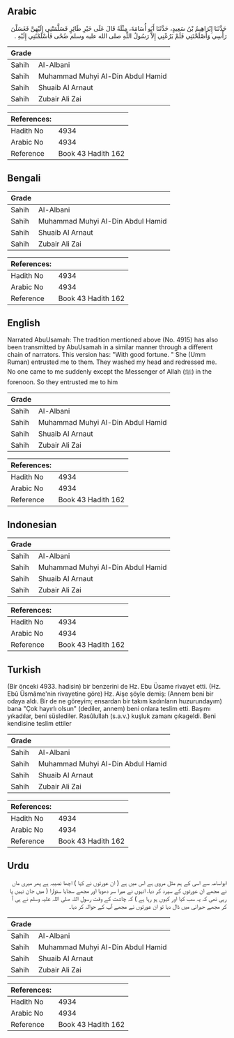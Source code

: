## Arabic


<div dir="rtl" lang="ar" style={{fontSize:'larger',backgroundColor:'#f8f9fa',padding:20}}>
حَدَّثَنَا إِبْرَاهِيمُ بْنُ سَعِيدٍ، حَدَّثَنَا أَبُو أُسَامَةَ، مِثْلَهُ قَالَ عَلَى خَيْرِ طَائِرٍ فَسَلَّمَتْنِي إِلَيْهِنَّ فَغَسَلْنَ رَأْسِي وَأَصْلَحْنَنِي فَلَمْ يَرُعْنِي إِلاَّ رَسُولُ اللَّهِ صلى الله عليه وسلم ضُحًى فَأَسْلَمْنَنِي إِلَيْهِ ‏.‏
</div>
<div style={{backgroundColor:'#f8f9fa',padding:20, marginBottom: 10}}><table> <thead> <tr> <th>Grade</th> <th></th> </tr> </thead> <tbody> <tr><td>Sahih</td><td>Al-Albani</td></tr><tr><td>Sahih</td><td>Muhammad Muhyi Al-Din Abdul Hamid</td></tr><tr><td>Sahih</td><td>Shuaib Al Arnaut</td></tr><tr><td>Sahih</td><td>Zubair Ali Zai</td></tr></tbody></table><table> <thead> <tr> <th>References:</th> <th></th> </tr> </thead> <tbody><tr><td>Hadith No</td><td>4934</td></tr><tr><td>Arabic No</td><td>4934</td></tr><tr><td>Reference</td><td>Book 43 Hadith 162</td></tr></tbody></table></div>

## Bengali


<div dir="ltr" lang="bn" style={{fontSize:'larger',backgroundColor:'#f8f9fa',padding:20}}>

</div>
<div style={{backgroundColor:'#f8f9fa',padding:20, marginBottom: 10}}><table> <thead> <tr> <th>Grade</th> <th></th> </tr> </thead> <tbody> <tr><td>Sahih</td><td>Al-Albani</td></tr><tr><td>Sahih</td><td>Muhammad Muhyi Al-Din Abdul Hamid</td></tr><tr><td>Sahih</td><td>Shuaib Al Arnaut</td></tr><tr><td>Sahih</td><td>Zubair Ali Zai</td></tr></tbody></table><table> <thead> <tr> <th>References:</th> <th></th> </tr> </thead> <tbody><tr><td>Hadith No</td><td>4934</td></tr><tr><td>Arabic No</td><td>4934</td></tr><tr><td>Reference</td><td>Book 43 Hadith 162</td></tr></tbody></table></div>

## English


<div dir="ltr" lang="en" style={{fontSize:'larger',backgroundColor:'#f8f9fa',padding:20}}>
Narrated AbuUsamah: The tradition mentioned above (No. 4915) has also been transmitted by AbuUsamah in a similar manner through a different chain of narrators. This version has: "With good fortune. " She (Umm Ruman) entrusted me to them. They washed my head and redressed me. No one came to me suddenly except the Messenger of Allah (ﷺ) in the forenoon. So they entrusted me to him
</div>
<div style={{backgroundColor:'#f8f9fa',padding:20, marginBottom: 10}}><table> <thead> <tr> <th>Grade</th> <th></th> </tr> </thead> <tbody> <tr><td>Sahih</td><td>Al-Albani</td></tr><tr><td>Sahih</td><td>Muhammad Muhyi Al-Din Abdul Hamid</td></tr><tr><td>Sahih</td><td>Shuaib Al Arnaut</td></tr><tr><td>Sahih</td><td>Zubair Ali Zai</td></tr></tbody></table><table> <thead> <tr> <th>References:</th> <th></th> </tr> </thead> <tbody><tr><td>Hadith No</td><td>4934</td></tr><tr><td>Arabic No</td><td>4934</td></tr><tr><td>Reference</td><td>Book 43 Hadith 162</td></tr></tbody></table></div>

## Indonesian


<div dir="ltr" lang="id" style={{fontSize:'larger',backgroundColor:'#f8f9fa',padding:20}}>

</div>
<div style={{backgroundColor:'#f8f9fa',padding:20, marginBottom: 10}}><table> <thead> <tr> <th>Grade</th> <th></th> </tr> </thead> <tbody> <tr><td>Sahih</td><td>Al-Albani</td></tr><tr><td>Sahih</td><td>Muhammad Muhyi Al-Din Abdul Hamid</td></tr><tr><td>Sahih</td><td>Shuaib Al Arnaut</td></tr><tr><td>Sahih</td><td>Zubair Ali Zai</td></tr></tbody></table><table> <thead> <tr> <th>References:</th> <th></th> </tr> </thead> <tbody><tr><td>Hadith No</td><td>4934</td></tr><tr><td>Arabic No</td><td>4934</td></tr><tr><td>Reference</td><td>Book 43 Hadith 162</td></tr></tbody></table></div>

## Turkish


<div dir="ltr" lang="tr" style={{fontSize:'larger',backgroundColor:'#f8f9fa',padding:20}}>
(Bir önceki 4933. hadisin) bir benzerini de Hz. Ebu Üsame rivayet etti. (Hz. Ebû Üsmâme'nin rivayetine göre) Hz. Aişe şöyle demiş: (Annem beni bir odaya aldı. Bir de ne göreyim; ensardan bir takım kadınların huzurundayım) bana "Çok hayırlı olsun" (dediler, annem) beni onlara teslim etti. Başımı yıkadılar, beni süslediler. Rasûlullah (s.a.v.) kuşluk zamanı çıkageldi. Beni kendisine teslim ettiler
</div>
<div style={{backgroundColor:'#f8f9fa',padding:20, marginBottom: 10}}><table> <thead> <tr> <th>Grade</th> <th></th> </tr> </thead> <tbody> <tr><td>Sahih</td><td>Al-Albani</td></tr><tr><td>Sahih</td><td>Muhammad Muhyi Al-Din Abdul Hamid</td></tr><tr><td>Sahih</td><td>Shuaib Al Arnaut</td></tr><tr><td>Sahih</td><td>Zubair Ali Zai</td></tr></tbody></table><table> <thead> <tr> <th>References:</th> <th></th> </tr> </thead> <tbody><tr><td>Hadith No</td><td>4934</td></tr><tr><td>Arabic No</td><td>4934</td></tr><tr><td>Reference</td><td>Book 43 Hadith 162</td></tr></tbody></table></div>

## Urdu


<div dir="rtl" lang="ur" style={{fontSize:'larger',backgroundColor:'#f8f9fa',padding:20}}>
ابواسامہ سے اسی کے ہم مثل مروی ہے اس میں ہے ( ان عورتوں نے کہا ) اچھا نصیبہ ہے پھر میری ماں نے مجھے ان عورتوں کے سپرد کر دیا، انہوں نے میرا سر دھویا اور مجھے سجایا سنوارا ( میں جان نہیں پا رہی تھی کہ یہ سب کیا اور کیوں ہو رہا ہے ) کہ چاشت کے وقت رسول اللہ صلی اللہ علیہ وسلم نے ہی آ کر مجھے حیرانی میں ڈال دیا تو ان عورتوں نے مجھے آپ کے حوالہ کر دیا۔
</div>
<div style={{backgroundColor:'#f8f9fa',padding:20, marginBottom: 10}}><table> <thead> <tr> <th>Grade</th> <th></th> </tr> </thead> <tbody> <tr><td>Sahih</td><td>Al-Albani</td></tr><tr><td>Sahih</td><td>Muhammad Muhyi Al-Din Abdul Hamid</td></tr><tr><td>Sahih</td><td>Shuaib Al Arnaut</td></tr><tr><td>Sahih</td><td>Zubair Ali Zai</td></tr></tbody></table><table> <thead> <tr> <th>References:</th> <th></th> </tr> </thead> <tbody><tr><td>Hadith No</td><td>4934</td></tr><tr><td>Arabic No</td><td>4934</td></tr><tr><td>Reference</td><td>Book 43 Hadith 162</td></tr></tbody></table></div>